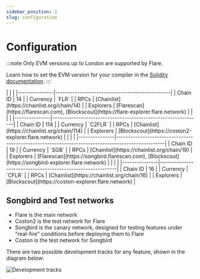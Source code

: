 ```yaml
---
sidebar_position: 2
slug: configuration
---
```


# Configuration

:::note
Only EVM versions up to London are supported by Flare.

Learn how to set the EVM version for your compiler in the [Solidity documentation](https://docs.soliditylang.org/en/latest/using-the-compiler.html#setting-the-evm-version-to-target).
:::


<Tabs>
  <TabItem value="flare" label="Flare" default>
    |               |                                                |
    |---------------|------------------------------------------------|
    | Chain ID      | 14                                             |
    | Currency  | `FLR`                                          |
    | RPCs          | [Chainlist](https://chainlist.org/chain/14)    |
    | Explorers     | [Flarescan](https://flarescan.com), [Blockscout](https://flare-explorer.flare.network) |

  </TabItem>
  <TabItem value="coston2" label="Flare Testnet Coston2">
    |               |                                                              |
    |---------------|--------------------------------------------------------------|
    | Chain ID      | 114                                                          |
    | Currency  | `C2FLR`                                                       |
    | RPCs          | [Chainlist](https://chainlist.org/chain/114)                 |
    | Explorers     | [Blockscout](https://coston2-explorer.flare.network) |

  </TabItem>
    <TabItem value="songbird" label="Songbird">
    |               |                                                                 |
    |---------------|--------------------------------------------------------------------------------------------------|
    | Chain ID      | 19                                                 |
    | Currency  | `SGB`                                                                                            |
    | RPCs          | [Chainlist](https://chainlist.org/chain/19)                                                      |
    | Explorers     | [Flarescan](https://songbird.flarescan.com), [Blockscout](https://songbird-explorer.flare.network)  |

  </TabItem>
  <TabItem value="coston" label="Songbird Testnet Coston">
    |               |                                                            |
    |---------------|------------------------------------------------------------|
    | Chain ID      | 16                                                         |
    | Currency  | `CFLR`                                                     |
    | RPCs          | [Chainlist](https://chainlist.org/chain/16)                |
    | Explorers     | [Blockscout](https://coston-explorer.flare.network) |

  </TabItem>

</Tabs>

## Songbird and Test networks

- Flare is the main network
- Coston2 is the test network for Flare
- Songbird is the canary network, designed for testing features under "real-fire" conditions before deploying them to Flare
- Coston is the test network for Songbird

There are two possible development tracks for any feature, shown in the diagram below:

![Development tracks](img/development-tracks.png)
